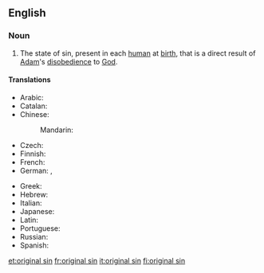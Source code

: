 {{wikipedia}}
==English==

===Noun===
{{en-noun|head=[[original]] [[sin]]|-}}

# {{Christianity}} The state of sin, present in each [[human]] at [[birth]], that is a direct result of [[Adam]]'s [[disobedience]] to [[God]].

====Translations====
{{trans-top|state of sin that is a direct result of Adam's disobedience to God}}
* Arabic: {{t-|ar|الخطيئة الأصلية|f|tr=al-xaṭīʾa al-ʾaṣlíyya|sc=Arab}}
* Catalan: {{t-|ca|pecat original|m}}
* Chinese:
*: Mandarin: {{t|cmn|原罪|tr=yuánzuì|sc=Hani}}
* Czech: {{t-|cs|prvotní hřích|m}}
* Finnish: {{t-|fi|perisynti}}
* French: {{t+|fr|péché originel|m}}
* German: {{t-|de|Ursünde|f}}, {{t-|de|Erbsünde|f}}
{{trans-mid}}
* Greek: {{t-|el|προπατορικό αμάρτημα|n|tr=propatorikó amártima|sc=Grek}}
* Hebrew: {{t|he|החטא הקדמון|m|tr=hahtta hakdmvns|sc=Hebr}}
* Italian: {{t+|it|peccato originale|m}}
* Japanese: {{t-|ja|原罪|tr=げんざい, genzai|sc=Jpan}}
* Latin: {{t-|la|peccatum originale|n}}
* Portuguese: {{t-|pt|pecado original|m}}
* Russian: {{t-|ru|первородный грех|m|sc=Cyrl|tr=pervoródnyj grex|alt=перворо́дный грех}}
* Spanish: {{t-|es|pecado original|m}}
{{trans-bottom}}

[[et:original sin]]
[[fr:original sin]]
[[it:original sin]]
[[fi:original sin]]